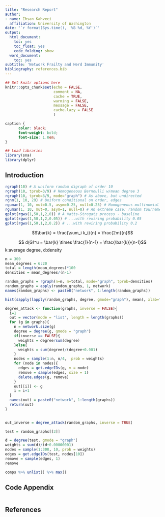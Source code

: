 ```yaml
---
title: "Research Report"
author:
- name: Ihsan Kahveci
  affiliation: University of Washington
date: "`r format(Sys.time(), '%B %d, %Y')`"
output:
  html_document:
    toc: yes
    toc_float: yes
    code_folding: show
  word_document:
    toc: yes
subtitle: 'Network Frailty and Herd Immunity'
bibliography: references.bib
---
```


```r
## Set knitr options here
knitr::opts_chunk$set(echo = FALSE,
                      comment = NA, 
                      cache = TRUE,
                      warning = FALSE,
                      message = FALSE, 
                      cache.lazy = FALSE
                      )

```

```css
caption {
      color: black;
      font-weight: bold;
      font-size: 1.0em;
}
```

```r
## Load libraries
library(sna)
library(dplyr)

```

## Introduction

```r
rgraph(10) # A uniform random digraph of order 10
rgraph(10, tprob=3/9) # Homogeneous Bernoulli w/mean degree 3
rgraph(10, tprob=3/9, mode="graph") # As above, but undirected
rgnm(1, 10, 20) # Uniform conditional on order, edges
rguman(1, 10, mut=0.5, asym=0.25, null=0.25) # Homogeneous multinomial on dyad census
rguman(1, 10, mut=0, asym=1, null=0) # An extreme case: random tournament
gplot(rgws(1,50,1,2,0)) # A Watts-Strogatz process - baseline
gplot(rgws(1,50,1,2,0.05)) # ...with rewiring probability 0.05
gplot(rgws(1,50,1,2,0.2)) # ...with rewiring probability 0.2

```

$$\bar{k} = \frac{\sum_i k_i}{n} =  \frac{2m}{n}$$

$$ d(G)^u = \bar{k} \times \frac{1}{n-1} =  \frac{\bar{k}}{n-1}$$
k:average degree, d:density

```r
n = 300
mean_degrees = 6:20
total = length(mean_degrees)*100
densities = mean_degrees/(n-1)

```


```r
random_graphs = rgraph(n=n, m=total, mode="graph", tprob=densities)
random_graphs = apply(random_graphs, 1, network)
names(random_graphs) <- paste0("network", 1:length(random_graphs))
```


```r
hist(sapply(lapply(random_graphs, degree, gmode="graph"), mean), xlab="mean degree", main="")
```

```r
degree_attack <- function(graphs, inverse = FALSE){
  i=1
  out = vector(mode = "list", length = length(graphs))
  for (g in graphs){
    n = network.size(g)
    degree = degree(g, gmode = "graph")
    if(inverse == FALSE){
      weights = degree/sum(degree)
    }else{
      weights = sum(degree)/(degree+0.001)
    }
    nodes = sample(1:n, n/4,  prob = weights)
    for (node in nodes){
      edges = get.edgeIDs(g, v = node)
      remove = sample(edges, size = 1)
      delete.edges(g, remove)
    }
    out[[i]] <- g
    i = i+1
  }
  names(out) = paste0("network", 1:length(graphs))
  return(out)
}
  
```


```r
out_inverse = degree_attack(random_graphs, inverse = TRUE)
```

```r
test = random_graphs[[3]]
```

```r
d = degree(test, gmode = "graph")
weights = sum(d)/(d+0.00000001)
nodes = sample(1:300, 10, prob = weights)
edges = get.edgeIDs(test, nodes[10])
remove = sample(edges, 1)
remove
```

```r
comps %>% unlist() %>% max()
```


## Code Appendix


```r

```

## References

